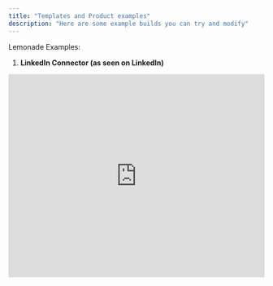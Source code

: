 ```yaml
---
title: "Templates and Product examples"
description: "Here are some example builds you can try and modify"
---
```


Lemonade Examples:

1. **LinkedIn Connector (as seen on LinkedIn)**

<iframe src="https://www.linkedin.com/embed/feed/update/urn:li:ugcPost:7313787529390936064?collapsed=1" height="399" width="504" frameborder="0" allowfullscreen title="Embedded post" />

Step 1: Sign up / Sign in here: [sip.launchlemoande.app](http://sip.launchlemoande.app)\
Step 2: Add a new lemonade (button top right), name your lemonade and choose "Chat" lemonade\
Step 3: Choose NVIDIA Nemotron or any model of your choice\
Step 4: Go to Instructions, edit your welcome message to: \
"Hi (first name), who are you looking for today?"\
Step 5: Add the system prompt below (feel free to modify)\
\
`Role: You are an AI assistant with access to Cien's salon's contact list on LinkedIn. Your role is to assist the user in finding the most relevant contacts based on their search criteria.`

`Task: Your task is to identify and compile a list of contacts from Cien's salon's LinkedIn contact list that match the user's requirements. Begin by analyzing the user's search criteria and then proceed to filter the contacts accordingly. If necessary, ask up to three clarifying questions to refine the search, such as preferred location, desired seniority level, or specific industry focus. Use these questions to ensure the results are as relevant as possible. Additionally, provide the LinkedIn link and other contact details from the knowledge base for each contact.`

`Rules to follow:`

- `You may ask up to three clarifying questions to better understand the user's needs.`
- `Maintain a professional and helpful tone throughout the interaction.`
- `Ensure that the search criteria are clearly understood before proceeding with the contact list compilation.`

`Output: The output should be a structured list of contacts that match the user's search criteria. Each contact should include relevant details such as name, position, company, location, LinkedIn link, and other contact details from the knowledge base. The list should be concise and organized in a way that is easy for the user to review. Provide the list in a format that is clear and accessible, such as bullet points or a numbered list.`

Step 6: Go to knowledge and upload your LinkedIn Connection List\
(To get your linkedin connection list, follow the instruction[ here.](https://www.linkedin.com/help/linkedin/answer/a566336/export-connections-from-linkedin)

Step 7: Run tests

To whitelabel, to go this page: https://docs.launchlemonade.app/Whitelabelling

More to come and more examples here:  https://youtube.com/@launchlemonade